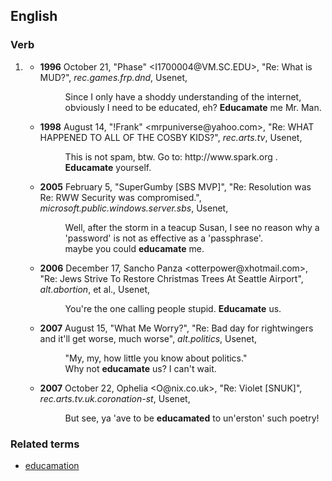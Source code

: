 ==English==
===Verb===
{{en-verb|educamat|ing}}
#{{mainly|jocular}} {{form of|Mistaken form|educate}}
#*'''1996''' October 21, "Phase" <I1700004@VM.SC.EDU>, "Re: What is MUD?", ''rec.games.frp.dnd'', Usenet,
#*:Since I only have a shoddy understanding of the internet, obviously I need to be educated, eh? '''Educamate''' me Mr. Man.
#*'''1998''' August 14, "!Frank" <mrpuniverse@yahoo.com>, "Re: WHAT HAPPENED TO ALL OF THE COSBY KIDS?", ''rec.arts.tv'', Usenet,
#*:This is not spam, btw. Go to: <nowiki>http://www.spark.org</nowiki> . '''Educamate''' yourself.
#*'''2005''' February 5, "SuperGumby [SBS MVP]", "Re: Resolution was Re: RWW Security was compromised.", ''microsoft.public.windows.server.sbs'', Usenet,
#*:Well, after the storm in a teacup Susan, I see no reason why a 'password' is not as effective as a 'passphrase'.
#*:maybe<!--sic lowercase--> you could '''educamate''' me.
#*'''2006''' December 17, Sancho Panza <otterpower@xhotmail.com>, "Re: Jews Strive To Restore Christmas Trees At Seattle Airport", ''alt.abortion'', et al., Usenet,
#*:You're the one calling people stupid. '''Educamate''' us.
#*'''2007''' August 15, "What Me Worry?", "Re: Bad day for rightwingers and it'll get worse, much worse", ''alt.politics'', Usenet,
#*:"My, my, how little you know about politics."
#*:Why not '''educamate''' us? I can't wait.
#*'''2007''' October 22, Ophelia <O@nix.co.uk>, "Re: Violet [SNUK]", ''rec.arts.tv.uk.coronation-st'', Usenet,
#*:But see, ya 'ave to be '''educamated''' to un'erston' such poetry!

===Related terms===
*[[educamation]]